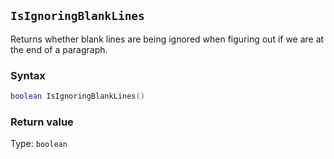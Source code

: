 ::: {.minipage data-latex="{\textwidth}"}
## `IsIgnoringBlankLines`

Returns whether blank lines are being ignored when figuring out if we are at the end of a paragraph.

### Syntax {-}

``` .lua
boolean IsIgnoringBlankLines()
```

### Return value {-}

Type: `boolean`
:::
